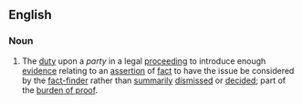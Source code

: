 ==English==

===Noun===
{{en-noun|?|head=[[burden]] [[of]] [[production]]}}

# {{context|legal|lang=en}} The [[duty]] upon a ''party'' in a legal [[proceeding]] to introduce enough [[evidence]] relating to an [[assertion]] of [[fact]] to have the issue be considered by the [[fact-finder]] rather than [[summarily]] [[dismissed]] or [[decided]]; part of the [[burden of proof]].